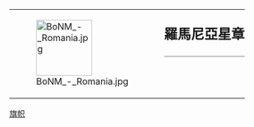 {| style="border: 1px solid {{{border|gray}}}; background-color: {{{color|#fdffe7}}};"
|rowspan="2" valign="middle" | [[File:BoNM - Romania.jpg|100px]]
|rowspan="2" |
|style="font-size: x-large; padding: 0; vertical-align: middle; height: 1.1em;" | '''羅馬尼亞星章'''
|-
|style="vertical-align: middle; border-top: 1px solid gray;" | {{{1}}}
|}

<noinclude>
[[Category:維基星章模板|旗帜]]
</noinclude>